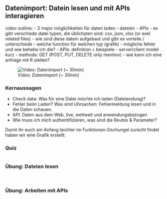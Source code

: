 
## Datenimport: Datein lesen und mit APIs interagieren

video outline:
- 2 major möglichkeiten für daten laden 
  - dateien
  - APIs
- es gibt verschiede datei typen, die üblichsten sind: csv, json, xlsx (or exel related files)
  - wie sind diese datein aufgebaut und gibt es vorteile / unterschiede
- welche function für welchen typ (grafik)
- mögliche fehler und wie behebe ich die?
- APIs: definition + beispiele
- server/client model kurz
- methods: GET (POST, PUT, DELETE only mention)
- wie kann ich eine anfrage mit R stellen?


![*Video: Datenimport (~ 30min)*](https://youtu.be/w7wbIHQg7cs)


### Kernaussagen
- Check data: Was für eine Datei möchte ich laden (Dateiendung)?
- Fehler beim Laden? Was sind Uhrsachen: Fehlermeldung lesen und in die Daten schauen.
- API: Daten aus dem Web, live, weltweit und anwendungsbezogen
- Wie muss ich mich authentifizieren, was sind die Routes & Parameter?

Damit ihr euch am Anfang leichter im Funktionen-Dschungel zurecht findet haben wir eine Grafik erstellt:


### Quiz


```r

```

### Übung: Dateien lesen

<br>


### Übung: Arbeiten mit APIs



